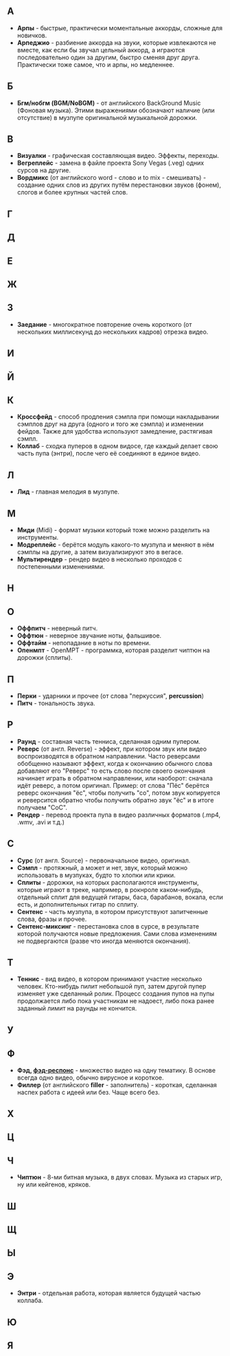 =='''А'''==
*'''Арпы''' - быстрые, практически моментальные аккорды, сложные для новичков.
*'''Арпеджио''' - разбиение аккорда на звуки, которые извлекаются не вместе, как если бы звучал цельный аккорд, а играются последовательно один за другим, быстро сменяя друг друга. Практически тоже самое, что и арпы, но медленнее.

=='''Б'''==
*'''Бгм/нобгм (BGM/NoBGM)''' - от английского BackGround Music (Фоновая музыка). Этими выражениями обозначают наличие (или отсутствие) в музпупе оригинальной музыкальной дорожки.

=='''В'''==
*'''Визуалки''' - графическая составляющая видео. Эффекты, переходы.
*'''Вегреплейс''' - замена в файле проекта Sony Vegas (.veg) одних сурсов на другие.
*'''Вордмикс''' (от английского word - слово и to mix - смешивать) - создание одних слов из других путём перестановки звуков (фонем), слогов и более крупных частей слов. 

=='''Г'''==

=='''Д'''==

=='''Е'''==

=='''Ж'''==

=='''З'''==
*'''Заедание''' - многократное повторение очень короткого (от нескольких миллисекунд до нескольких кадров) отрезка видео.

=='''И'''==

=='''Й'''==

=='''К'''==
*'''Кроссфейд''' - способ продления сэмпла при помощи накладывании сэмплов друг на друга (одного и того же сэмпла) и изменении фейдов. Также для удобства используют замедление, растягивая сэмпл.
*'''Коллаб''' - сходка пуперов в одном видосе, где каждый делает свою часть пупа (энтри), после чего её соединяют в единое видео.

=='''Л'''==
*'''Лид''' - главная мелодия в музпупе.

=='''М'''==
*'''Миди''' (Midi) - формат музыки который тоже можно разделить на инструменты.
*'''Модреплейс''' - берётся модуль какого-то музпупа и меняют в нём сэмплы на другие, а затем визуализируют это в вегасе.
*'''Мультирендер''' - рендер видео в несколько проходов с постепенными изменениями.

=='''Н'''==

=='''О'''==
*'''Оффпитч''' - неверный питч.
*'''Оффтюн''' - неверное звучание ноты, фальшивое.
*'''Оффтайм''' - непопадание в ноты по времени.
*'''Опенмпт''' - OpenMPT - программка, которая разделит чиптюн на дорожки (сплиты).

=='''П'''==
*'''Перки''' - ударники и прочее (от слова "перкуссия", '''percussion''')
*'''Питч''' - тональность звука.

=='''Р'''==
*'''Раунд''' - составная часть тенниса, сделанная одним пупером.
*'''Реверс''' (от англ. Reverse) - эффект, при котором звук или видео воспроизводятся в обратном направлении. Часто реверсами обобщенно называют эффект, когда к окончанию обычного слова добавляют его "Реверс" то есть слово после своего окончания начинает играть в обратном направлении, или наоборот: сначала идёт реверс, а потом оригинал. Пример: от слова "Пёс" берётся реверс окончания "ёс", чтобы получить "со", потом звук копируется и реверсится обратно чтобы получить обратно звук "ёс" и в итоге получаем "СоС".
*'''Рендер''' - перевод проекта пупа в видео различных форматов (.mp4, .wmv, .avi и т.д.)

=='''С'''==
*'''Сурс''' (от англ. Source) - первоначальное видео, оригинал.
*'''Сэмпл''' - протяжный, а может и нет, звук, который можно использовать в музпуках, будто то хлопки или крики.
*'''Сплиты''' - дорожки, на которых располагаются инструменты, которые играют в треке, например, в рокнроле каком-нибудь, отдельный сплит для ведущей гитары, баса, барабанов, вокала, если есть, и дополнительных гитар по сплиту.
*'''Сентенс''' - часть музпупа, в котором присутствуют запитченные слова, фразы и прочее.
*'''Сентенс-миксинг''' - перестановка слов в сурсе, в результате которой получаются новые предложения. Сами слова изменениям не подвергаются (разве что иногда меняются окончания).

=='''Т'''==
*'''Теннис''' - вид видео, в котором принимают участие несколько человек. Кто-нибудь пилит небольшой пуп, затем другой пупер изменяет уже сделанный ролик. Процесс создания пупов на пупы продолжается либо пока участникам не надоест, либо пока ранее заданный лимит на раунды не кончится.

=='''У'''==

=='''Ф'''==
*'''Фэд, [[фэд-респонс]]''' - множество видео на одну тематику. В основе всегда одно видео, обычно вирусное и короткое.
*'''Филлер''' (от английского '''filler''' - заполнитель) - короткая, сделанная наспех работа с идеей или без. Чаще всего без.

=='''Х'''==

=='''Ц'''==

=='''Ч'''==
*'''Чиптюн''' - 8-ми битная музыка, в двух словах. Музыка из старых игр, ну или кейгенов, кряков.

=='''Ш'''==

=='''Щ'''==

=='''Ы'''==

=='''Э'''==
*'''Энтри''' - отдельная работа, которая является будущей частью коллаба.

=='''Ю'''==

=='''Я'''==